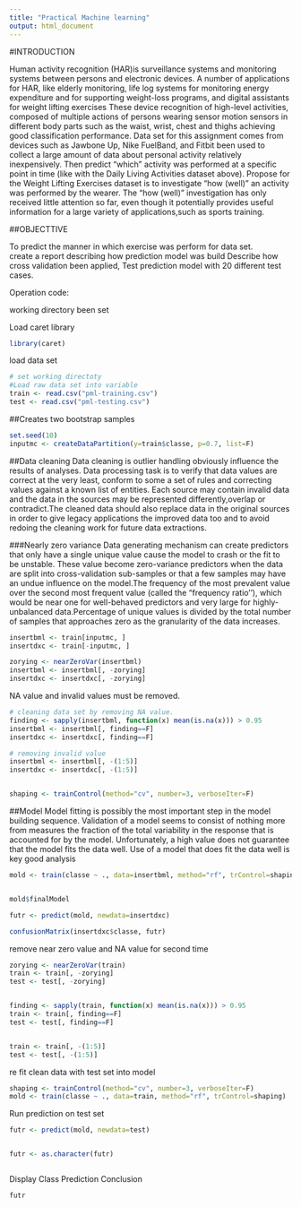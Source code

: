 ---
title: "Practical Machine learning"
output: html_document
---

#INTRODUCTION

Human  activity  recognition (HAR)is  surveillance systems and monitoring systems between  persons  and  electronic  devices. A number of applications for HAR, like elderly monitoring, life log systems for monitoring energy expenditure and for supporting weight-loss programs, and digital assistants for weight lifting exercises
These device recognition of high-level activities, composed of multiple actions of persons wearing sensor motion  sensors  in  different  body  parts  such  as  the  waist,  wrist,  chest  and
thighs achieving good classification performance. Data set for this assignment comes from devices such as Jawbone
Up, Nike FuelBand, and Fitbit been used to collect a large amount of data about personal activity relatively inexpensively. Then predict "which" activity was performed at a specific point in time (like with the Daily Living Activities dataset above). Propose for the Weight Lifting Exercises dataset is to investigate "how (well)" an activity was performed by the wearer. The "how (well)" investigation has only received little attention so far, even though it potentially provides useful information for a large variety of applications,such as sports training.

##OBJECTTIVE  

To predict the manner in which exercise was perform for data set.  
create a report describing how prediction model was build
Describe how cross validation been applied,
Test prediction model with 20 different test cases.

Operation code:

working directory been set

Load caret library
```{r}
library(caret)
```

load data set
```{r}
# set working directoty 
#Load raw data set into variable
train <- read.csv("pml-training.csv")
test <- read.csv("pml-testing.csv")
```

##Creates two bootstrap samples
```{r}
set.seed(10)
inputmc <- createDataPartition(y=train$classe, p=0.7, list=F)
```

##Data cleaning
Data cleaning is outlier handling obviously influence the results of analyses. Data processing task is to verify that data values are correct at the very least, conform to  some a set of rules and correcting values against a known list of entities. Each source may contain invalid  data  and  the  data  in  the  sources  may  be  represented differently,overlap or contradict.The cleaned data should also replace data  in  the  original  sources  in  order  to  give  legacy  applications  the  improved  data  too  and  to avoid  redoing  the  cleaning  work  for  future  data  extractions.

###Nearly zero variance
Data generating mechanism can create predictors that only have a single unique value 
cause the model to crash or the fit to be unstable.  These value become zero-variance predictors when the data are split into cross-validation sub-samples or that a few samples may have an undue influence on the model.The frequency of the most prevalent value over the second most frequent value (called the "frequency ratio''), which would be near one for well-behaved predictors and very large for highly-unbalanced data.Percentage of unique values is divided by the total number of samples that approaches zero as the granularity of the data increases.

```{r}
insertbml <- train[inputmc, ]
insertdxc <- train[-inputmc, ]

zorying <- nearZeroVar(insertbml)
insertbml <- insertbml[, -zorying]
insertdxc <- insertdxc[, -zorying]
```

NA value and invalid values must be removed.

```{r}
# cleaning data set by removing NA value. 
finding <- sapply(insertbml, function(x) mean(is.na(x))) > 0.95
insertbml <- insertbml[, finding==F]
insertdxc <- insertdxc[, finding==F]

# removing invalid value
insertbml <- insertbml[, -(1:5)]
insertdxc <- insertdxc[, -(1:5)]


shaping <- trainControl(method="cv", number=3, verboseIter=F)
```

##Model 
Model fitting is possibly the most important step in the model building sequence. Validation of a model seems to consist of nothing more from  measures the fraction of the total variability in the response that is accounted for by the model. Unfortunately, a high value does not guarantee that the model fits the data well. Use of a model that does fit the data well is key good analysis

```{r}

mold <- train(classe ~ ., data=insertbml, method="rf", trControl=shaping)


mold$finalModel

futr <- predict(mold, newdata=insertdxc)

confusionMatrix(insertdxc$classe, futr)
```

remove near zero value and NA value for second time
```{r}
zorying <- nearZeroVar(train)
train <- train[, -zorying]
test <- test[, -zorying]


finding <- sapply(train, function(x) mean(is.na(x))) > 0.95
train <- train[, finding==F]
test <- test[, finding==F]


train <- train[, -(1:5)]
test <- test[, -(1:5)]

```

re fit clean data with test set into model
```{r}
shaping <- trainControl(method="cv", number=3, verboseIter=F)
mold <- train(classe ~ ., data=train, method="rf", trControl=shaping)


```

Run prediction on test set
```{r}
futr <- predict(mold, newdata=test)


futr <- as.character(futr)



```

Display Class Prediction Conclusion
```{r}
futr
```
